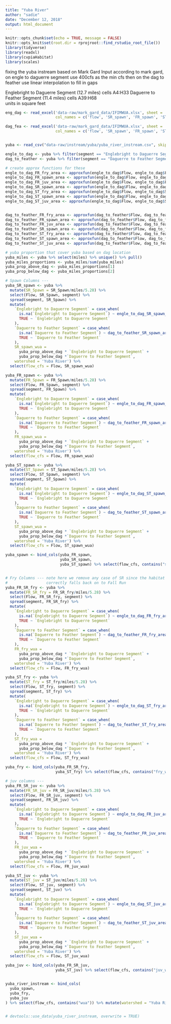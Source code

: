 ```yaml
---
title: "Yuba River"
author: "sadie"
date: "December 12, 2018"
output: html_document
---
```


```r
knitr::opts_chunk$set(echo = TRUE, message = FALSE)
knitr::opts_knit$set(root.dir = rprojroot::find_rstudio_root_file())
library(tidyverse)
library(readxl)
library(cvpiaHabitat)
library(scales)
```


fixing the yuba instream based on Mark Gard Input
according to mark gard, on engle to daguerre segment use 400cfs as the min cfs
then on the dag to feather use linear interpolation to fill in gaps

Englebright to Daguerre Segment (12.7 miles) cells A4:H33
Daguerre to Feather Segment (11.4 miles) cells A39:H68  
units in square feet

```r

eng_dag <- read_excel('data-raw/mark_gard_data/IFIMWUA.xlsx', sheet = 'Yuba', range = 'A4:H33',
                      col_names = c('flow', 'SR_spawn', 'FR_spawn', 'ST_spawn', 'FR_fry', 'ST_fry', 'FR_juv', 'ST_juv'))

dag_fea <- read_excel('data-raw/mark_gard_data/IFIMWUA.xlsx', sheet = 'Yuba', range = 'A39:H68',
                      col_names = c('flow', 'SR_spawn', 'FR_spawn', 'ST_spawn', 'FR_fry', 'ST_fry', 'FR_juv', 'ST_juv'))


yuba <- read_csv("data-raw/instream/yuba/yuba_river_instream.csv", skip=1)

engle_to_dag <- yuba %>% filter(segment == "Englebright to Daguerre Segment")
dag_to_feather <- yuba %>% filter(segment == "Daguerre to Feather Segment")

# create approx functions for these
engle_to_dag_FR_fry_area <- approxfun(engle_to_dag$Flow, engle_to_dag$FR_SR_fry, rule = 2)
engle_to_dag_FR_spawn_area <- approxfun(engle_to_dag$Flow, engle_to_dag$FR_Spawn, rule = 2)
engle_to_dag_FR_juv_area <- approxfun(engle_to_dag$Flow, engle_to_dag$FR_SR_juv, rule = 2)
engle_to_dag_SR_spawn_area <- approxfun(engle_to_dag$Flow, engle_to_dag$SR_Spawn, rule = 2)
engle_to_dag_ST_fry_area <- approxfun(engle_to_dag$Flow, engle_to_dag$ST_fry, rule = 2)
engle_to_dag_ST_spawn_area <- approxfun(engle_to_dag$Flow, engle_to_dag$ST_Spawn, rule = 2)
engle_to_dag_ST_juv_area <- approxfun(engle_to_dag$Flow, engle_to_dag$ST_juv, rule = 2)


dag_to_feather_FR_fry_area <- approxfun(dag_to_feather$Flow, dag_to_feather$FR_SR_fry)
dag_to_feather_FR_spawn_area <- approxfun(dag_to_feather$Flow, dag_to_feather$FR_Spawn)
dag_to_feather_FR_juv_area <- approxfun(dag_to_feather$Flow, dag_to_feather$FR_SR_juv)
dag_to_feather_SR_spawn_area <- approxfun(dag_to_feather$Flow, dag_to_feather$SR_Spawn)
dag_to_feather_ST_fry_area <- approxfun(dag_to_feather$Flow, dag_to_feather$ST_fry)
dag_to_feather_ST_spawn_area <- approxfun(dag_to_feather$Flow, dag_to_feather$ST_Spawn)
dag_to_feather_ST_juv_area <- approxfun(dag_to_feather$Flow, dag_to_feather$ST_juv)

# yuba proportion that cover yuba based on dag location
yuba_miles <- yuba %>% select(miles) %>% unique() %>% pull()
yuba_miles_proportions <- yuba_miles/sum(yuba_miles)
yuba_prop_above_dag <- yuba_miles_proportions[1]
yuba_prop_below_dag <- yuba_miles_proportions[2]

# Spawn Columns ---
yuba_SR_spawn <- yuba %>%
  mutate(SR_Spawn = SR_Spawn/miles/5.28) %>%
  select(Flow, SR_Spawn, segment) %>%
  spread(segment, SR_Spawn) %>%
  mutate(
    `Englebright to Daguerre Segment` = case_when(
      is.na(`Englebright to Daguerre Segment`) ~ engle_to_dag_SR_spawn_area(Flow),
      TRUE ~ `Englebright to Daguerre Segment`
    ),
    `Daguerre to Feather Segment` = case_when(
      is.na(`Daguerre to Feather Segment`) ~ dag_to_feather_SR_spawn_area(Flow),
      TRUE ~ `Daguerre to Feather Segment`
    ),
    SR_spawn_wua =
      yuba_prop_above_dag * `Englebright to Daguerre Segment` +
      yuba_prop_below_dag *`Daguerre to Feather Segment`,
    watershed = 'Yuba River') %>%
  select(flow_cfs = Flow, SR_spawn_wua)

yuba_FR_spawn <- yuba %>%
  mutate(FR_Spawn = FR_Spawn/miles/5.28) %>%
  select(Flow, FR_Spawn, segment) %>%
  spread(segment, FR_Spawn) %>%
  mutate(
    `Englebright to Daguerre Segment` = case_when(
      is.na(`Englebright to Daguerre Segment`) ~ engle_to_dag_FR_spawn_area(Flow),
      TRUE ~ `Englebright to Daguerre Segment`
    ),
    `Daguerre to Feather Segment` = case_when(
      is.na(`Daguerre to Feather Segment`) ~ dag_to_feather_FR_spawn_area(Flow),
      TRUE ~ `Daguerre to Feather Segment`
    ),
    FR_spawn_wua =
      yuba_prop_above_dag * `Englebright to Daguerre Segment` +
      yuba_prop_below_dag *`Daguerre to Feather Segment`,
    watershed = 'Yuba River') %>%
  select(flow_cfs = Flow, FR_spawn_wua)

yuba_ST_spawn <- yuba %>%
  mutate(ST_Spawn = ST_Spawn/miles/5.28) %>%
  select(Flow, ST_Spawn, segment) %>%
  spread(segment, ST_Spawn) %>%
  mutate(
    `Englebright to Daguerre Segment` = case_when(
      is.na(`Englebright to Daguerre Segment`) ~ engle_to_dag_ST_spawn_area(Flow),
      TRUE ~ `Englebright to Daguerre Segment`
    ),
    `Daguerre to Feather Segment` = case_when(
      is.na(`Daguerre to Feather Segment`) ~ dag_to_feather_ST_spawn_area(Flow),
      TRUE ~ `Daguerre to Feather Segment`
    ),
    ST_spawn_wua =
      yuba_prop_above_dag * `Englebright to Daguerre Segment` +
      yuba_prop_below_dag *`Daguerre to Feather Segment`,
    watershed = 'Yuba River') %>%
  select(flow_cfs = Flow, ST_spawn_wua)

yuba_spawn <- bind_cols(yuba_FR_spawn,
                        yuba_SR_spawn,
                        yuba_ST_spawn) %>% select(flow_cfs, contains("spawn_wua"))


# Fry Columns --- note here we remove any case of SR since the habitat package
#                 correctly falls back on to Fall Run
yuba_FR_SR_fry <- yuba %>%
  mutate(FR_SR_fry = FR_SR_fry/miles/5.28) %>%
  select(Flow, FR_SR_fry, segment) %>%
  spread(segment, FR_SR_fry) %>%
  mutate(
    `Englebright to Daguerre Segment` = case_when(
      is.na(`Englebright to Daguerre Segment`) ~ engle_to_dag_FR_fry_area(Flow),
      TRUE ~ `Englebright to Daguerre Segment`
    ),
    `Daguerre to Feather Segment` = case_when(
      is.na(`Daguerre to Feather Segment`) ~ dag_to_feather_FR_fry_area(Flow),
      TRUE ~ `Daguerre to Feather Segment`
    ),
    FR_fry_wua =
      yuba_prop_above_dag * `Englebright to Daguerre Segment` +
      yuba_prop_below_dag *`Daguerre to Feather Segment`,
    watershed = 'Yuba River') %>%
  select(flow_cfs = Flow, FR_fry_wua)

yuba_ST_fry <- yuba %>%
  mutate(ST_fry = ST_fry/miles/5.28) %>%
  select(Flow, ST_fry, segment) %>%
  spread(segment, ST_fry) %>%
  mutate(
    `Englebright to Daguerre Segment` = case_when(
      is.na(`Englebright to Daguerre Segment`) ~ engle_to_dag_ST_fry_area(Flow),
      TRUE ~ `Englebright to Daguerre Segment`
    ),
    `Daguerre to Feather Segment` = case_when(
      is.na(`Daguerre to Feather Segment`) ~ dag_to_feather_ST_fry_area(Flow),
      TRUE ~ `Daguerre to Feather Segment`
    ),
    ST_fry_wua =
      yuba_prop_above_dag * `Englebright to Daguerre Segment` +
      yuba_prop_below_dag *`Daguerre to Feather Segment`,
    watershed = 'Yuba River') %>%
  select(flow_cfs = Flow, ST_fry_wua)

yuba_fry <- bind_cols(yuba_FR_SR_fry,
                      yuba_ST_fry) %>% select(flow_cfs, contains("fry_wua"))

# juv columns ---
yuba_FR_SR_juv <- yuba %>%
  mutate(FR_SR_juv = FR_SR_juv/miles/5.28) %>%
  select(Flow, FR_SR_juv, segment) %>%
  spread(segment, FR_SR_juv) %>%
  mutate(
    `Englebright to Daguerre Segment` = case_when(
      is.na(`Englebright to Daguerre Segment`) ~ engle_to_dag_FR_juv_area(Flow),
      TRUE ~ `Englebright to Daguerre Segment`
    ),
    `Daguerre to Feather Segment` = case_when(
      is.na(`Daguerre to Feather Segment`) ~ dag_to_feather_FR_juv_area(Flow),
      TRUE ~ `Daguerre to Feather Segment`
    ),
    FR_juv_wua =
      yuba_prop_above_dag * `Englebright to Daguerre Segment` +
      yuba_prop_below_dag *`Daguerre to Feather Segment`,
    watershed = 'Yuba River') %>%
  select(flow_cfs = Flow, FR_juv_wua)

yuba_ST_juv <- yuba %>%
  mutate(ST_juv = ST_juv/miles/5.28) %>%
  select(Flow, ST_juv, segment) %>%
  spread(segment, ST_juv) %>%
  mutate(
    `Englebright to Daguerre Segment` = case_when(
      is.na(`Englebright to Daguerre Segment`) ~ engle_to_dag_ST_juv_area(Flow),
      TRUE ~ `Englebright to Daguerre Segment`
    ),
    `Daguerre to Feather Segment` = case_when(
      is.na(`Daguerre to Feather Segment`) ~ dag_to_feather_ST_juv_area(Flow),
      TRUE ~ `Daguerre to Feather Segment`
    ),
    ST_juv_wua =
      yuba_prop_above_dag * `Englebright to Daguerre Segment` +
      yuba_prop_below_dag *`Daguerre to Feather Segment`,
    watershed = 'Yuba River') %>%
  select(flow_cfs = Flow, ST_juv_wua)

yuba_juv <- bind_cols(yuba_FR_SR_juv,
                      yuba_ST_juv) %>% select(flow_cfs, contains("juv_wua"))


yuba_river_instream <- bind_cols(
  yuba_spawn,
  yuba_fry,
  yuba_juv
) %>% select(flow_cfs, contains("wua")) %>% mutate(watershed = "Yuba River")


# devtools::use_data(yuba_river_instream, overwrite = TRUE)
```

